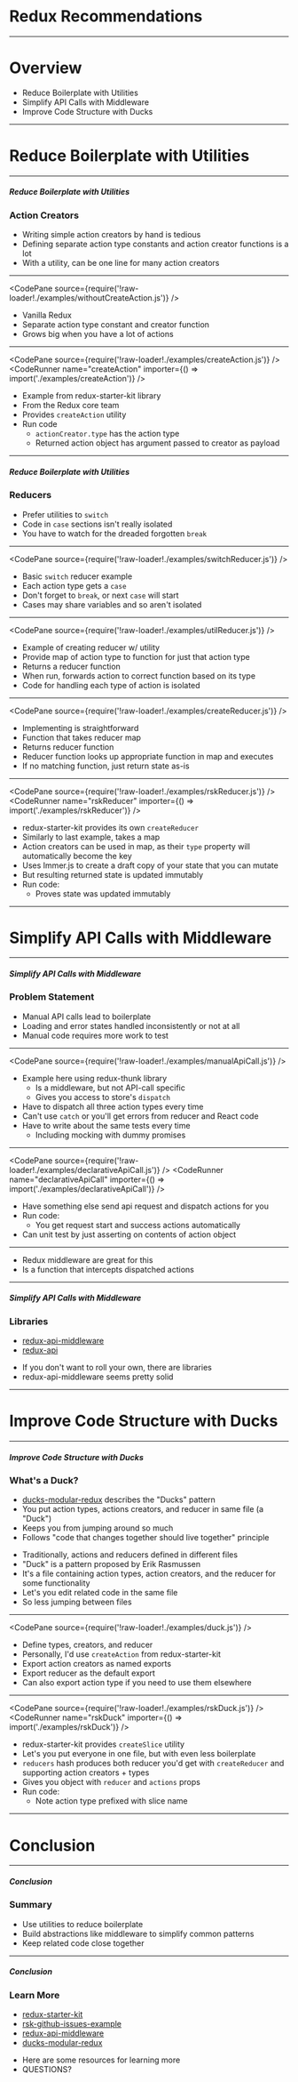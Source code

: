 
<ReduxLogo />

# Redux Recommendations

---

# Overview

- Reduce Boilerplate with Utilities
- Simplify API Calls with Middleware
- Improve Code Structure with Ducks

---

# Reduce Boilerplate with Utilities

---

##### Reduce Boilerplate with Utilities
### Action Creators

- Writing simple action creators by hand is tedious
- Defining separate action type constants and action creator functions is a lot
- With a utility, can be one line for many action creators

---

<CodePane
  source={require('!raw-loader!./examples/withoutCreateAction.js')}
/>

<Notes>

- Vanilla Redux
- Separate action type constant and creator function
- Grows big when you have a lot of actions

</Notes>

---

<CodePane
  source={require('!raw-loader!./examples/createAction.js')}
/>
<CodeRunner name="createAction" importer={() => import('./examples/createAction')} />

<Notes>

- Example from redux-starter-kit library
- From the Redux core team
- Provides `createAction` utility
- Run code
  - `actionCreator.type` has the action type
  - Returned action object has argument passed to creator as payload

</Notes>

---

##### Reduce Boilerplate with Utilities
### Reducers

- Prefer utilities to `switch`
- Code in `case` sections isn't really isolated
- You have to watch for the dreaded forgotten `break`

---

<CodePane
  source={require('!raw-loader!./examples/switchReducer.js')}
/>

<Notes>

- Basic `switch` reducer example
- Each action type gets a `case`
- Don't forget to `break`, or next `case` will start
- Cases may share variables and so aren't isolated

</Notes>

---

<CodePane
  source={require('!raw-loader!./examples/utilReducer.js')}
/>

<Notes>

- Example of creating reducer w/ utility
- Provide map of action type to function for just that action type
- Returns a reducer function
- When run, forwards action to correct function based on its type
- Code for handling each type of action is isolated

</Notes>

---

<CodePane
  source={require('!raw-loader!./examples/createReducer.js')}
/>

<Notes>

- Implementing is straightforward
- Function that takes reducer map
- Returns reducer function
- Reducer function looks up appropriate function in map and executes
- If no matching function, just return state as-is

</Notes>

---

<CodePane
  source={require('!raw-loader!./examples/rskReducer.js')}
/>
<CodeRunner name="rskReducer" importer={() => import('./examples/rskReducer')} />

<Notes>

- redux-starter-kit provides its own `createReducer`
- Similarly to last example, takes a map
- Action creators can be used in map, as their `type` property will automatically become the key
- Uses Immer.js to create a draft copy of your state that you can mutate
- But resulting returned state is updated immutably
- Run code:
  - Proves state was updated immutably

</Notes>

---

# Simplify API Calls with Middleware

---

##### Simplify API Calls with Middleware
### Problem Statement

- Manual API calls lead to boilerplate
- Loading and error states handled inconsistently or not at all
- Manual code requires more work to test

---

<CodePane
  source={require('!raw-loader!./examples/manualApiCall.js')}
/>

<Notes>

- Example here using redux-thunk library
  - Is a middleware, but not API-call specific
  - Gives you access to store's `dispatch`
- Have to dispatch all three action types every time
- Can't use `catch` or you'll get errors from reducer and React code
- Have to write about the same tests every time
  - Including mocking with dummy promises

</Notes>

---

<CodePane
  source={require('!raw-loader!./examples/declarativeApiCall.js')}
/>
<CodeRunner name="declarativeApiCall" importer={() => import('./examples/declarativeApiCall')} />

<Notes>

- Have something else send api request and dispatch actions for you
- Run code:
  - You get request start and success actions automatically
- Can unit test by just asserting on contents of action object

</Notes>

---

- Redux middleware are great for this
- Is a function that intercepts dispatched actions

---

##### Simplify API Calls with Middleware
### Libraries

- [redux-api-middleware](https://github.com/agraboso/redux-api-middleware)
- [redux-api](https://github.com/lexich/redux-api)

<Notes>

- If you don't want to roll your own, there are libraries
- redux-api-middleware seems pretty solid

</Notes>

---

# Improve Code Structure with Ducks

---

##### Improve Code Structure with Ducks
### What's a Duck?

- [ducks-modular-redux](https://github.com/erikras/ducks-modular-redux) describes the "Ducks" pattern
- You put action types, actions creators, and reducer in same file (a "Duck")
- Keeps you from jumping around so much
- Follows "code that changes together should live together" principle

<Notes>

- Traditionally, actions and reducers defined in different files
- "Duck" is a pattern proposed by Erik Rasmussen
- It's a file containing action types, action creators, and the reducer for some functionality
- Let's you edit related code in the same file
- So less jumping between files

</Notes>

---

<CodePane
  source={require('!raw-loader!./examples/duck.js')}
/>

<Notes>

- Define types, creators, and reducer
- Personally, I'd use `createAction` from redux-starter-kit
- Export action creators as named exports
- Export reducer as the default export
- Can also export action type if you need to use them elsewhere

</Notes>

---

<CodePane
  source={require('!raw-loader!./examples/rskDuck.js')}
/>
<CodeRunner name="rskDuck" importer={() => import('./examples/rskDuck')} />

<Notes>

- redux-starter-kit provides `createSlice` utility
- Let's you put everyone in one file, but with even less boilerplate
- `reducers` hash produces both reducer you'd get with `createReducer` and supporting action creators + types
- Gives you object with `reducer` and `actions` props
- Run code:
  - Note action type prefixed with slice name

</Notes>

---

# Conclusion

---

##### Conclusion
### Summary

- Use utilities to reduce boilerplate
- Build abstractions like middleware to simplify common patterns
- Keep related code close together

---

##### Conclusion
### Learn More

- [redux-starter-kit](https://redux-starter-kit.js.org)
- [rsk-github-issues-example](https://github.com/markerikson/rsk-github-issues-example)
- [redux-api-middleware](https://github.com/agraboso/redux-api-middleware)
- [ducks-modular-redux](https://github.com/erikras/ducks-modular-redux)

<Notes>

- Here are some resources for learning more
- QUESTIONS?

</Notes>
